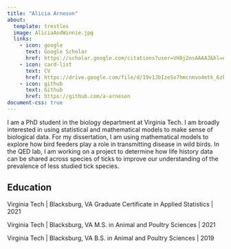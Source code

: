 ---
title: "Alicia Arneson"
about:
  template: trestles
  image: AliciaAndWinnie.jpg
  links:
    - icon: google
      text: Google Scholar
      href: https://scholar.google.com/citations?user=VH8j2osAAAAJ&hl=en&oi=ao
    - icon: card-list
      text: CV
      href: https://drive.google.com/file/d/19v1JbIzeSo7hmcnmvo4mtk_6zkoyMInb/view?usp=sharing
    - icon: github
      text: Github
      href: https://github.com/a-arneson
document-css: true
---

I am a PhD student in the biology department at Virginia Tech. I am broadly interested in using statistical and mathematical models to make sense of biological data. For my dissertation, I am using mathematical models to explore how bird feeders play a role in transmitting disease in wild birds. In the QED lab, I am working on a project to determine how life history data can be shared across species of ticks to improve our understanding of the prevalence of less studied tick species.

## Education

Virginia Tech \| Blacksburg, VA Graduate Certificate in Applied Statistics \| 2021

Virginia Tech \| Blacksburg, VA M.S. in Animal and Poultry Sciences \| 2021

Virginia Tech \| Blacksburg, VA B.S. in Animal and Poultry Sciences \| 2019
